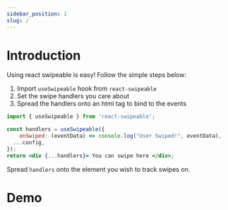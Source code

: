 ```yaml
---
sidebar_position: 1
slug: /
---
```


# Introduction

Using react swipeable is easy! Follow the simple steps below:

1. Import `useSwipeable` hook from `react-swipeable`
2. Set the swipe handlers you care about
3. Spread the handlers onto an html tag to bind to the events

```jsx
import { useSwipeable } from 'react-swipeable';

const handlers = useSwipeable({
    onSwiped: (eventData) => console.log("User Swiped!", eventData),
  ...config,
});
return <div {...handlers}> You can swipe here </div>;
```

Spread `handlers` onto the element you wish to track swipes on.

# Demo



<Simple />